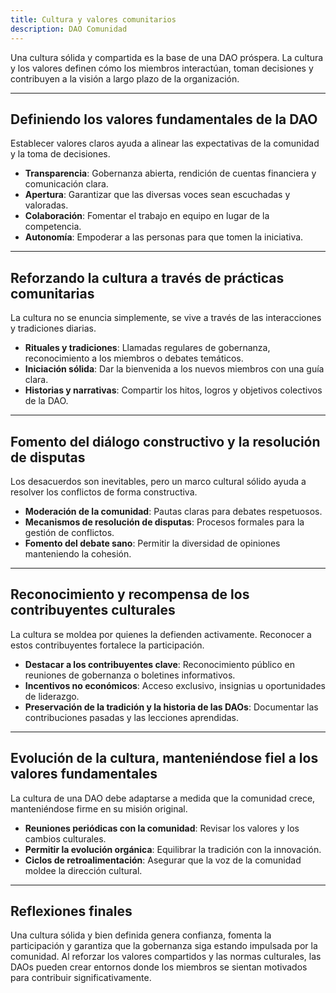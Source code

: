 ```yaml
---
title: Cultura y valores comunitarios
description: DAO Comunidad
---
```


Una cultura sólida y compartida es la base de una DAO próspera. La cultura y los valores definen cómo los miembros interactúan, toman decisiones y contribuyen a la visión a largo plazo de la organización.

---

## **Definiendo los valores fundamentales de la DAO**

Establecer valores claros ayuda a alinear las expectativas de la comunidad y la toma de decisiones.

- **Transparencia**: Gobernanza abierta, rendición de cuentas financiera y comunicación clara.
- **Apertura**: Garantizar que las diversas voces sean escuchadas y valoradas.
- **Colaboración**: Fomentar el trabajo en equipo en lugar de la competencia.
- **Autonomía**: Empoderar a las personas para que tomen la iniciativa.

---

## **Reforzando la cultura a través de prácticas comunitarias**

La cultura no se enuncia simplemente, se vive a través de las interacciones y tradiciones diarias.
- **Rituales y tradiciones**: Llamadas regulares de gobernanza, reconocimiento a los miembros o debates temáticos.
- **Iniciación sólida**: Dar la bienvenida a los nuevos miembros con una guía clara. 
- **Historias y narrativas**: Compartir los hitos, logros y objetivos colectivos de la DAO.

---

## **Fomento del diálogo constructivo y la resolución de disputas**

Los desacuerdos son inevitables, pero un marco cultural sólido ayuda a resolver los conflictos de forma constructiva.
- **Moderación de la comunidad**: Pautas claras para debates respetuosos.
- **Mecanismos de resolución de disputas**: Procesos formales para la gestión de conflictos.
- **Fomento del debate sano**: Permitir la diversidad de opiniones manteniendo la cohesión.

---

## **Reconocimiento y recompensa de los contribuyentes culturales**

La cultura se moldea por quienes la defienden activamente. Reconocer a estos contribuyentes fortalece la participación.
- **Destacar a los contribuyentes clave**: Reconocimiento público en reuniones de gobernanza o boletines informativos.
- **Incentivos no económicos**: Acceso exclusivo, insignias u oportunidades de liderazgo. 
- **Preservación de la tradición y la historia de las DAOs**: Documentar las contribuciones pasadas y las lecciones aprendidas.

---

## **Evolución de la cultura, manteniéndose fiel a los valores fundamentales**

La cultura de una DAO debe adaptarse a medida que la comunidad crece, manteniéndose firme en su misión original.
- **Reuniones periódicas con la comunidad**: Revisar los valores y los cambios culturales.
- **Permitir la evolución orgánica**: Equilibrar la tradición con la innovación.
- **Ciclos de retroalimentación**: Asegurar que la voz de la comunidad moldee la dirección cultural.

---

## **Reflexiones finales**

Una cultura sólida y bien definida genera confianza, fomenta la participación y garantiza que la gobernanza siga estando impulsada por la comunidad. Al reforzar los valores compartidos y las normas culturales, las DAOs pueden crear entornos donde los miembros se sientan motivados para contribuir significativamente.